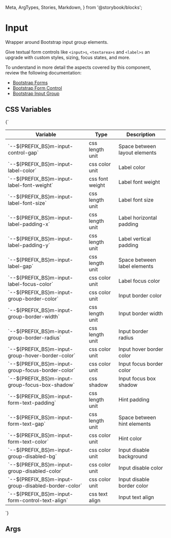   Meta,
  ArgTypes,
  Stories,
  Markdown,
} from '@storybook/blocks';


# Input

Wrapper around Bootstrap input group elements.

Give textual form controls like `<input>s`, `<textarea>s` and `<label>s` an upgrade with custom styles, sizing, focus states, and more.

To understand in more detail the aspects covered by this component, review the following documentation:

+ [Bootstrap Forms](https://getbootstrap.com/docs/5.3/forms/overview/)
+ [Bootstrap Form Control](https://getbootstrap.com/docs/5.3/forms/form-control/)
+ [Bootstrap Input Group](https://getbootstrap.com/docs/5.3/forms/input-group/)

## CSS Variables
<Markdown>
  {`

  | Variable                                              | Type            | Description                   |
  |-------------------------------------------------------|-----------------|-------------------------------|
  | \`--${PREFIX_BS}m-input-control-gap\`                 | css length unit | Space between layout elements |
  | \`--${PREFIX_BS}m-input-label-color\`                 | css color unit  | Label color                   |
  | \`--${PREFIX_BS}m-input-label-font-weight\`           | css font weight | Label font weight             |
  | \`--${PREFIX_BS}m-input-label-font-size\`             | css length unit | Label font size               |
  | \`--${PREFIX_BS}m-input-label-padding-x\`             | css length unit | Label horizontal padding      |
  | \`--${PREFIX_BS}m-input-label-padding-y\`             | css length unit | Label vertical padding        |
  | \`--${PREFIX_BS}m-input-label-gap\`                   | css length unit | Space between label elements  |
  | \`--${PREFIX_BS}m-input-label-focus-color\`           | css color unit  | Label focus color             |
  | \`--${PREFIX_BS}m-input-group-border-color\`          | css color unit  | Input border color            |
  | \`--${PREFIX_BS}m-input-group-border-width\`          | css length unit | Input border width            |
  | \`--${PREFIX_BS}m-input-group-border-radius\`         | css length unit | Input border radius           |
  | \`--${PREFIX_BS}m-input-group-hover-border-color\`    | css color unit  | Input hover border color      |
  | \`--${PREFIX_BS}m-input-group-focus-border-color\`    | css color unit  | Input focus border color      |
  | \`--${PREFIX_BS}m-input-group-focus-box-shadow\`      | css shadow      | Input focus box shadow        |
  | \`--${PREFIX_BS}m-input-form-text-padding\`           | css length unit | Hint padding                  |
  | \`--${PREFIX_BS}m-input-form-text-gap\`               | css length unit | Space between hint elements   |
  | \`--${PREFIX_BS}m-input-form-text-color\`             | css color unit  | Hint color                    |
  | \`--${PREFIX_BS}m-input-group-disabled-bg\`           | css color unit  | Input disable background      |
  | \`--${PREFIX_BS}m-input-group-disabled-color\`        | css color unit  | Input disable color           |
  | \`--${PREFIX_BS}m-input-group-disabled-border-color\` | css color unit  | Input disable border color    |
  | \`--${PREFIX_BS}m-input-form-control-text-align\`     | css text align  | Input text align              |

  `}
</Markdown>

## Args
<Meta of={MInputStories} />

<ArgTypes of={MInputStories} />

<Stories />


